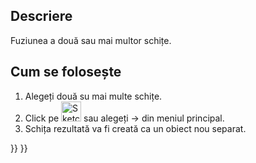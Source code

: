 <languages/>

{{Docnav
|[[Sketcher_ValidateSketch|Validate sketch]]
|[[Sketcher_MirrorSketch|Mirror sketch]]
|[[Sketcher_Workbench|Sketcher]]
|IconL=Sketcher_ValidateSketch.svg
|IconR=Sketcher_MirrorSketch.svg‎
|IconC=Workbench_Sketcher.svg
}}

<div class="mw-translate-fuzzy">
{{GuiCommand/ro
|Icon=Sketcher MergeSketch.svg
|Name/ro=Combină schițe
|Workbenches=[[Sketcher Workbench/ro|Sketcher]]
|MenuLocation=Sketch → Combină schițe
|Version=0.15
}}
</div>

<span id="Description"></span>
==Descriere==

<div class="mw-translate-fuzzy">
Fuziunea a două sau mai multor schițe.
</div>

<span id="Usage"></span>
<div class="mw-translate-fuzzy">
== Cum se folosește ==
</div>

<div class="mw-translate-fuzzy">
#Alegeți două su mai multe schițe.
#Click pe [[Image:Sketcher_MergeSketch.png|32px]] sau alegeți {{KEY| Sketch}}  →  {{KEY|[[Image:Sketcher_MergeSketch.png|32px]] Merge Sketches}}  din meniul principal.
#Schița rezultată va fi creată ca un obiect nou separat.
</div>


{{Docnav
|[[Sketcher_ValidateSketch|Validate sketch]]
|[[Sketcher_MirrorSketch|Mirror sketch]]
|[[Sketcher_Workbench|Sketcher]]
|IconL=Sketcher_ValidateSketch.svg
|IconR=Sketcher_MirrorSketch.svg‎
|IconC=Workbench_Sketcher.svg
}}


{{Sketcher Tools navi{{#translation:}}}}
{{Userdocnavi{{#translation:}}}}